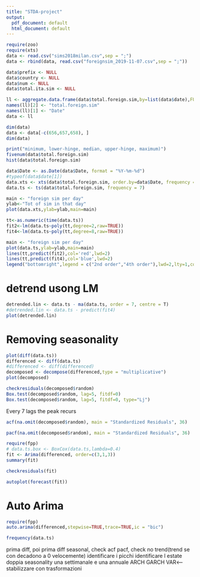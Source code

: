 ```yaml
---
title: "STDA-project"
output:
  pdf_document: default
  html_document: default
---
```



```r
require(zoo)
require(xts)
data <- read.csv("sims2018milan.csv",sep = ";")
data <- rbind(data, read.csv("foreignsim_2019-11-07.csv",sep = ";"))

data$prefix <- NULL
data$country <- NULL
data$num <- NULL
data$total.ita.sim <- NULL
```



```r
ll <- aggregate.data.frame(data$total.foreign.sim,by=list(data$date),FUN=mean)
names(ll)[2] <- "total.foreign.sim"
names(ll)[1] <- "Date"
data <- ll

dim(data)
data <- data[-c(656,657,658), ]
dim(data)

print("minimum, lower-hinge, median, upper-hinge, maximum)")
fivenum(data$total.foreign.sim)
hist(data$total.foreign.sim)
```


```r
data$Date <- as.Date(data$Date, format = "%Y-%m-%d")
#typeof(data$date[1])
data.xts <- xts(data$total.foreign.sim, order.by=data$Date, frequency = 7)
data.ts <- ts(data$total.foreign.sim, frequency = 7)

main <- "foreign sim per day"
ylab<-"Tot of sim in that day"
plot(data.xts,ylab=ylab,main=main)
```


```r
tt<-as.numeric(time(data.ts))
fit2<-lm(data.ts~poly(tt,degree=2,raw=TRUE))
fit4<-lm(data.ts~poly(tt,degree=8,raw=TRUE))

main <- "foreign sim per day"
plot(data.ts,ylab=ylab,main=main)
lines(tt,predict(fit2),col='red',lwd=2)
lines(tt,predict(fit4),col='blue',lwd=2)
legend("bottomright",legend = c("2nd order","4th order"),lwd=2,lty=1,col=c("red","blue"))
```





# detrend usong LM

```r
detrended.lin <- data.ts - ma(data.ts, order = 7, centre = T)
#detrended.lin <- data.ts - predict(fit4)
plot(detrended.lin)
```


# Removing seasonality


```r
plot(diff(data.ts))
differenced <- diff(data.ts)
#differenced <- diff(differenced)
decomposed <- decompose(differenced,type = "multiplicative")
plot(decomposed)

checkresiduals(decomposed$random)
Box.test(decomposed$random, lag=5, fitdf=0)
Box.test(decomposed$random, lag=5, fitdf=0, type="Lj")
```


Every 7 lags the peak recurs


```r
acf(na.omit(decomposed$random), main = "Standardized Residuals", 36)
```


```r
pacf(na.omit(decomposed$random), main = "Standardized Residuals", 36)
```


```r
require(fpp)
# data.ts.box <- BoxCox(data.ts,lambda=0.4)
fit <- Arima(differenced, order=c(3,1,3))
summary(fit)
```

```r
checkresiduals(fit)
```

```r
autoplot(forecast(fit))

```


# Auto Arima


```r
require(fpp)
auto.arima(differenced,stepwise=TRUE,trace=TRUE,ic = "bic")
```



```r
frequency(data.ts)
```


prima diff, poi prima diff seasonal, check acf pacf, check no trend(trend se con decadono a 0 velocemente)
identificare i picchi
identificare l estate
doppia seasonality una settimanale e una annuale
ARCH
GARCH
VAR<----
stabilizzare con trasformazioni
